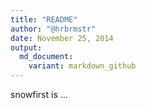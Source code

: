 ```yaml
---
title: "README"
author: "@hrbrmstr"
date: November 25, 2014
output:
  md_document:
    variant: markdown_github
---
```


snowfirst is ...

